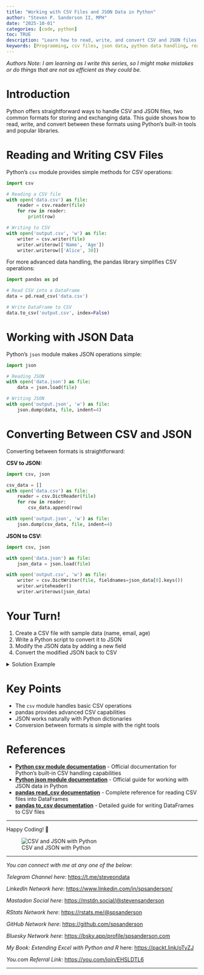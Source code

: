 ```yaml
---
title: "Working with CSV Files and JSON Data in Python"
author: "Steven P. Sanderson II, MPH"
date: "2025-10-01"
categories: [code, python]
toc: TRUE
description: "Learn how to read, write, and convert CSV and JSON files in Python with beginner friendly examples. This guide covers practical code snippets, tips for using the csv and json modules, and a hands on activity to help you master data handling in Python."
keywords: [Programming, csv files, json data, python data handling, read and write csv python, convert csv to json python, beginner python csv tutorial, python json module example, csv vs json in python, pandas read_csv guide, how to manipulate structured data in python, how to convert csv file to json in python, beginner python script for reading csv and writing json, step by step guide to csv and json handling in python, python code example for csv to json conversion, working with structured data formats in python for beginners]
---
```


*Authors Note: I am learning as I write this series, so I might make mistakes or do things that are not as efficient as they could be.*

# Introduction

Python offers straightforward ways to handle CSV and JSON files, two common formats for storing and exchanging data. This guide shows how to read, write, and convert between these formats using Python's built-in tools and popular libraries.

# Reading and Writing CSV Files

Python's `csv` module provides simple methods for CSV operations:

``` python
import csv

# Reading a CSV file
with open('data.csv') as file:
    reader = csv.reader(file)
    for row in reader:
        print(row)

# Writing to CSV
with open('output.csv', 'w') as file:
    writer = csv.writer(file)
    writer.writerow(['Name', 'Age'])
    writer.writerow(['Alice', 30])
```

For more advanced data handling, the pandas library simplifies CSV operations:

``` python
import pandas as pd

# Read CSV into a DataFrame
data = pd.read_csv('data.csv')

# Write DataFrame to CSV
data.to_csv('output.csv', index=False)
```

# Working with JSON Data

Python's `json` module makes JSON operations simple:

``` python
import json

# Reading JSON
with open('data.json') as file:
    data = json.load(file)

# Writing JSON
with open('output.json', 'w') as file:
    json.dump(data, file, indent=4)
```

# Converting Between CSV and JSON

Converting between formats is straightforward:

**CSV to JSON:**

``` python
import csv, json

csv_data = []
with open('data.csv') as file:
    reader = csv.DictReader(file)
    for row in reader:
        csv_data.append(row)

with open('output.json', 'w') as file:
    json.dump(csv_data, file, indent=4)
```

**JSON to CSV:**

``` python
import csv, json

with open('data.json') as file:
    json_data = json.load(file)

with open('output.csv', 'w') as file:
    writer = csv.DictWriter(file, fieldnames=json_data[0].keys())
    writer.writeheader()
    writer.writerows(json_data)
```

# Your Turn!

1.  Create a CSV file with sample data (name, email, age)
2.  Write a Python script to convert it to JSON
3.  Modify the JSON data by adding a new field
4.  Convert the modified JSON back to CSV

<details>

<summary>Solution Example</summary>

```python
# Step 1: Create sample CSV
import csv
data = [['name','email','age'],
        ['Alice','alice@example.com',28],
        ['Bob','bob@example.com',35]]
with open(r'C:\Users\steve\Documents\GitHub\steveondata\posts\2025-10-01\sample.csv', 'w') as f:
    writer = csv.writer(f)
    writer.writerows(data)

# Step 2: Convert to JSON
import json
with open(r'C:\Users\steve\Documents\GitHub\steveondata\posts\2025-10-01\sample.csv') as f:
    reader = csv.DictReader(f)
    rows = list(reader)
with open(r'C:\Users\steve\Documents\GitHub\steveondata\posts\2025-10-01\sample.json', 'w') as f:
    json.dump(rows, f, indent=2)

# Step 3: Add new field
with open(r'C:\Users\steve\Documents\GitHub\steveondata\posts\2025-10-01\sample.json') as f:
    data = json.load(f)
for item in data:
    item['status'] = 'active'
with open(r'C:\Users\steve\Documents\GitHub\steveondata\posts\2025-10-01\updated.json', 'w') as f:
    json.dump(data, f, indent=2)

# Step 4: Convert back to CSV
with open(r'C:\Users\steve\Documents\GitHub\steveondata\posts\2025-10-01\updated.json') as f:
    data = json.load(f)
with open(r'C:\Users\steve\Documents\GitHub\steveondata\posts\2025-10-01\final.csv', 'w') as f:
    writer = csv.DictWriter(f, fieldnames=data[0].keys())
    writer.writeheader()
    writer.writerows(data)
```

</details>

# Key Points

-   The `csv` module handles basic CSV operations
-   pandas provides advanced CSV capabilities
-   JSON works naturally with Python dictionaries
-   Conversion between formats is simple with the right tools

# References

-   [**Python csv module documentation**](https://docs.python.org/3/library/csv.html) - Official documentation for Python's built-in CSV handling capabilities
-   [**Python json module documentation**](https://docs.python.org/3/library/json.html) - Official guide for working with JSON data in Python
-   [**pandas read_csv documentation**](https://pandas.pydata.org/pandas-docs/stable/reference/api/pandas.read_csv.html) - Complete reference for reading CSV files into DataFrames
-   [**pandas to_csv documentation**](https://pandas.pydata.org/pandas-docs/stable/reference/api/pandas.DataFrame.to_csv.html) - Detailed guide for writing DataFrames to CSV files

------------------------------------------------------------------------

Happy Coding! 🚀

![CSV and JSON with Python](todays_post.png)

------------------------------------------------------------------------

*You can connect with me at any one of the below*:

*Telegram Channel here*: <https://t.me/steveondata>

*LinkedIn Network here*: <https://www.linkedin.com/in/spsanderson/>

*Mastadon Social here*: [https://mstdn.social/\@stevensanderson](https://mstdn.social/@stevensanderson)

*RStats Network here*: [https://rstats.me/\@spsanderson](https://rstats.me/@spsanderson)

*GitHub Network here*: <https://github.com/spsanderson>

*Bluesky Network here*: <https://bsky.app/profile/spsanderson.com>

*My Book: Extending Excel with Python and R* here: <https://packt.link/oTyZJ>

*You.com Referral Link*: <https://you.com/join/EHSLDTL6>

------------------------------------------------------------------------

```{=html}
<script src="https://giscus.app/client.js"
        data-repo="spsanderson/steveondata"
        data-repo-id="R_kgDOIIxnLw"
        data-category="Comments"
        data-category-id="DIC_kwDOIIxnL84ChTk8"
        data-mapping="url"
        data-strict="0"
        data-reactions-enabled="1"
        data-emit-metadata="0"
        data-input-position="top"
        data-theme="dark"
        data-lang="en"
        data-loading="lazy"
        crossorigin="anonymous"
        async>
</script>
```
